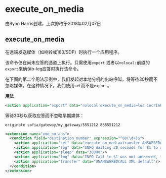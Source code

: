 # execute_on_media

由Ryan Harris创建，上次修改于2018年02月07日

## execute_on_media

在远端发送媒体（如响铃或183/SDP）时执行一个应用程序。

该命令仅在尚未应答的通道上执行。只需使用`export` 或者以`nolocal:`前缀的`export`来确保b-leg应答时执行该命令。

在下面的第二个用法示例中，我们发起对本地分机的出站呼叫，将等待30秒而不忽略媒体。在这种情况下，我们使用`set`而不是`export`。

**用法**

```xml
<action application="export" data="nolocal:execute_on_media=lua incrInUse.lua ${uuid}"/>
```

等待30秒以获取应答而不忽略早期媒体：

```xml
originate sofia/gateway/my_gateway/5551212 885551212
```

```xml
<extension name="exe_on_ans">
  <condition field="destination_number" expression="^88(\d+)$">
    <action application="set" data="execute_on_media=transfer ANSWEREDCALL XML default"/>
    <action application="log" data="INFO Waiting 30 seconds for $1 to answer..."/>
    <action application="sleep" data="30000"/>
    <action application="log" data="INFO Call to $1 was not answered, taking alternative action..."/>
    <action application="transfer" data="UNANSWEREDCALL XML default"/>
  </condition>
</extension>
```